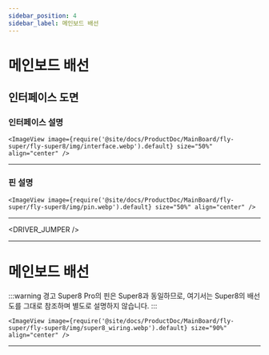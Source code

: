 ```yaml
---
sidebar_position: 4
sidebar_label: 메인보드 배선
---
```




# 메인보드 배선

## 인터페이스 도면

### 인터페이스 설명

    <ImageView image={require('@site/docs/ProductDoc/MainBoard/fly-super/fly-super8/img/interface.webp').default} size="50%" align="center" />

----

### 핀 설명

    <ImageView image={require('@site/docs/ProductDoc/MainBoard/fly-super/fly-super8/img/pin.webp').default} size="50%" align="center" />

---


<DRIVER_JUMPER />

----

# 메인보드 배선



:::warning 경고
Super8 Pro의 핀은 Super8과 동일하므로, 여기서는 Super8의 배선도를 그대로 참조하며 별도로 설명하지 않습니다.
:::

    <ImageView image={require('@site/docs/ProductDoc/MainBoard/fly-super/fly-super8/img/super8_wiring.webp').default} size="90%" align="center" />
----

